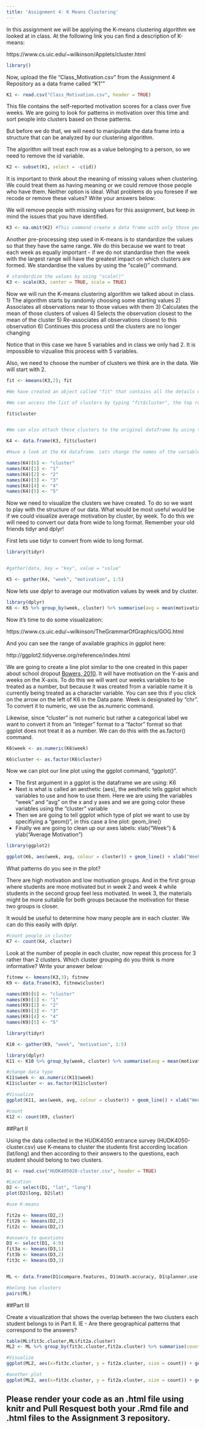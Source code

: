 ```yaml
---
title: 'Assignment 4: K Means Clustering'
---
```


In this assignment we will be applying the K-means clustering algorithm we looked at in class. At the following link you can find a description of K-means:

https://www.cs.uic.edu/~wilkinson/Applets/cluster.html


```r
library()
```

Now, upload the file "Class_Motivation.csv" from the Assignment 4 Repository as a data frame called "K1""
```r
K1 <- read.csv("Class_Motivation.csv", header = TRUE)

```

This file contains the self-reported motivation scores for a class over five weeks. We are going to look for patterns in motivation over this time and sort people into clusters based on those patterns.

But before we do that, we will need to manipulate the data frame into a structure that can be analyzed by our clustering algorithm.

The algorithm will treat each row as a value belonging to a person, so we need to remove the id variable.

```r

K2 <- subset(K1, select = -c(id))

```

It is important to think about the meaning of missing values when clustering. We could treat them as having meaning or we could remove those people who have them. Neither option is ideal. What problems do you foresee if we recode or remove these values? Write your answers below:

We will remove people with missing values for this assignment, but keep in mind the issues that you have identified.


```r

K3 <- na.omit(K2) #This command create a data frame with only those people with no missing values. It "omits" all rows with missing values, also known as a "listwise deletion". EG - It runs down the list deleting rows as it goes.

```

Another pre-processing step used in K-means is to standardize the values so that they have the same range. We do this because we want to treat each week as equally important - if we do not standardise then the week with the largest range will have the greatest impact on which clusters are formed. We standardise the values by using the "scale()" command.

```r
# standardize the values by using "scale()"
K3 <- scale(K3, center = TRUE, scale = TRUE)

```

Now we will run the K-means clustering algorithm we talked about in class. 
1) The algorithm starts by randomly choosing some starting values 
2) Associates all observations near to those values with them
3) Calculates the mean of those clusters of values
4) Selects the observation closest to the mean of the cluster
5) Re-associates all observations closest to this observation
6) Continues this process until the clusters are no longer changing

Notice that in this case we have 5 variables and in class we only had 2. It is impossible to vizualise this process with 5 variables.

Also, we need to choose the number of clusters we think are in the data. We will start with 2.

```r

fit <- kmeans(K3,2); fit

#We have created an object called "fit" that contains all the details of our clustering including which observations belong to each cluster.

#We can access the list of clusters by typing "fit$cluster", the top row corresponds to the original order the rows were in. Notice we have deleted some rows.

fit$cluster


#We can also attach these clusters to the original dataframe by using the "data.frame" command to create a new data frame called K4.

K4 <- data.frame(K3, fit$cluster)

#Have a look at the K4 dataframe. Lets change the names of the variables to make it more convenient with the names() command.

names(K4)[6] <- "cluster"
names(K4)[1] <- "1"
names(K4)[2] <- "2"
names(K4)[3] <- "3"
names(K4)[4] <- "4"
names(K4)[5] <- "5"

```

Now we need to visualize the clusters we have created. To do so we want to play with the structure of our data. What would be most useful would be if we could visualize average motivation by cluster, by week. To do this we will need to convert our data from wide to long format. Remember your old friends tidyr and dplyr!

First lets use tidyr to convert from wide to long format.
```r
library(tidyr)


#gather(data, key = "key", value = "value"

K5 <- gather(K4, "week", "motivation", 1:5)

```

Now lets use dplyr to average our motivation values by week and by cluster.

```r
library(dplyr)
K6 <- K5 %>% group_by(week, cluster) %>% summarise(avg = mean(motivation))

```

Now it's time to do some visualization: 

https://www.cs.uic.edu/~wilkinson/TheGrammarOfGraphics/GOG.html

And you can see the range of available graphics in ggplot here:

http://ggplot2.tidyverse.org/reference/index.html

We are going to create a line plot similar to the one created in this paper about school dropout [Bowers, 2010](http://pareonline.net/pdf/v15n7.pdf). It will have motivation on the Y-axis and weeks on the X-axis. To do this we will want our weeks variables to be treated as a number, but because it was created from a variable name it is currently being treated as a character variable. You can see this if you click on the arrow on the left of K6 in the Data pane. Week is designated by "chr". To convert it to numeric, we use the as.numeric command. 

Likewise, since "cluster" is not numeric but rather a categorical label we want to convert it from an "integer" format to a "factor" format so that ggplot does not treat it as a number. We can do this with the as.factor() command.

```r

K6$week <- as.numeric(K6$week)

K6$cluster <- as.factor(K6$cluster)

```

Now we can plot our line plot using the ggplot command, "ggplot()".

- The first argument in a ggplot is the dataframe we are using: K6
- Next is what is called an aesthetic (aes), the aesthetic tells ggplot which variables to use and how to use them. Here we are using the variables "week" and "avg" on the x and y axes and we are going color these variables using the "cluster" variable
- Then we are going to tell ggplot which type of plot we want to use by specifiying a "geom()", in this case a line plot: geom_line()
- Finally we are going to clean up our axes labels: xlab("Week") & ylab("Average Motivation")

```r
library(ggplot2)

ggplot(K6, aes(week, avg, colour = cluster)) + geom_line() + xlab("Week") + ylab("Average Motivation")

```

What patterns do you see in the plot?

There are high motivation and low motivation groups. And in the first group where students are more motivated but in week 2 and week 4 while students in the second group feel less motivated. In week 3, the materials might be more suitable for both groups because the motivation for these two groups is closer. 

It would be useful to determine how many people are in each cluster. We can do this easily with dplyr.

```r
#count people in cluster
K7 <- count(K4, cluster)
```

Look at the number of people in each cluster, now repeat this process for 3 rather than 2 clusters. Which cluster grouping do you think is more informative? Write your answer below:

```r
fitnew <- kmeans(K3,3); fitnew
K9 <- data.frame(K3, fitnew$cluster)

names(K9)[6] <- "cluster"
names(K9)[1] <- "1"
names(K9)[2] <- "2"
names(K9)[3] <- "3"
names(K9)[4] <- "4"
names(K9)[5] <- "5"

library(tidyr)

K10 <- gather(K9, "week", "motivation", 1:5)

library(dplyr)
K11 <- K10 %>% group_by(week, cluster) %>% summarise(avg = mean(motivation))

#change data type
K11$week <- as.numeric(K11$week)
K11$cluster <- as.factor(K11$cluster)

#Visualize
ggplot(K11, aes(week, avg, colour = cluster)) + geom_line() + xlab("Week") + ylab("Average Motivation")

#count
K12 <- count(K9, cluster)

```

##Part II

Using the data collected in the HUDK4050 entrance survey (HUDK4050-cluster.csv) use K-means to cluster the students first according location (lat/long) and then according to their answers to the questions, each student should belong to two clusters.

```r
D1 <- read.csv("HUDK405020-cluster.csv", header = TRUE)

#Location
D2 <- select(D1, "lat", "long")
plot(D2$long, D2$lat)

#use K-means

fit2a <- kmeans(D2,2)
fit2b <- kmeans(D2,2)
fit2c <- kmeans(D2,2)

#answers to questions
D3 <- select(D1, 4:9)
fit3a <- kmeans(D3,1)
fit3b <- kmeans(D3,2)
fit3c <- kmeans(D3,3)


ML <- data.frame(D1$compare.features, D1$math.accuracy, D1$planner.use, D1$enjoy.discuss, D1$enjoy.group, D1$meet.deadline,fit3c$cluster, D1$lat, D1$long, fit2a$cluster)

#belong two clusters
pairs(ML)

```


##Part III

Create a visualization that shows the overlap between the two clusters each student belongs to in Part II. IE - Are there geographical patterns that correspond to the answers? 

```r

table(ML$fit3c.cluster,ML$fit2a.cluster)
ML2 <- ML %>% group_by(fit3c.cluster,fit2a.cluster) %>% summarise(count=n())

#Visualize
ggplot(ML2, aes(x=fit3c.cluster, y = fit2a.cluster, size = count)) + geom_point() + xlab("engagement") + ylab("Location")

#another plot
ggplot(ML2, aes(x=fit3c.cluster, y = fit2a.cluster, size = count)) + geom_bar(stat = "identity", position = "fill", color = "red")

```


## Please render your code as an .html file using knitr and Pull Resquest both your .Rmd file and .html files to the Assignment 3 repository.

